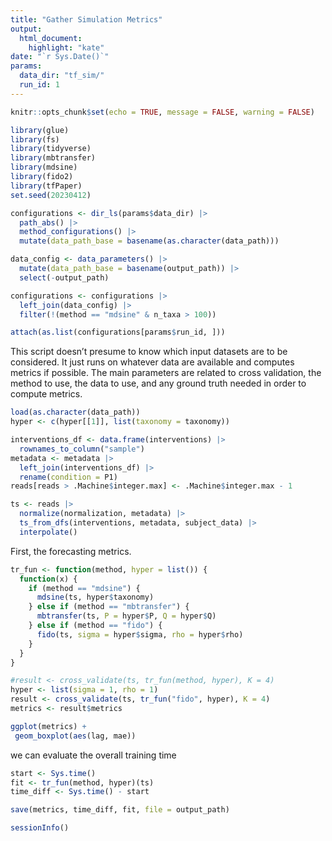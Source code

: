```yaml
---
title: "Gather Simulation Metrics"
output: 
  html_document:
    highlight: "kate"
date: "`r Sys.Date()`"
params:
  data_dir: "tf_sim/"
  run_id: 1
---
```


```r
knitr::opts_chunk$set(echo = TRUE, message = FALSE, warning = FALSE)
```

```r
library(glue)
library(fs)
library(tidyverse)
library(mbtransfer)
library(mdsine)
library(fido2)
library(tfPaper)
set.seed(20230412)
```

```r
configurations <- dir_ls(params$data_dir) |>
  path_abs() |>
  method_configurations() |>
  mutate(data_path_base = basename(as.character(data_path)))

data_config <- data_parameters() |>
  mutate(data_path_base = basename(output_path)) |>
  select(-output_path)

configurations <- configurations |>
  left_join(data_config) |>
  filter(!(method == "mdsine" & n_taxa > 100))

attach(as.list(configurations[params$run_id, ]))
```

This script doesn't presume to know which input datasets are to be considered.
It just runs on whatever data are available and computes metrics if possible.
The main parameters are related to cross validation, the method to use, the data
to use, and any ground truth needed in order to compute metrics.

```r
load(as.character(data_path))
hyper <- c(hyper[[1]], list(taxonomy = taxonomy))

interventions_df <- data.frame(interventions) |>
  rownames_to_column("sample")
metadata <- metadata |>
  left_join(interventions_df) |>
  rename(condition = P1)
reads[reads > .Machine$integer.max] <- .Machine$integer.max - 1

ts <- reads |>
  normalize(normalization, metadata) |>
  ts_from_dfs(interventions, metadata, subject_data) |>
  interpolate()
```

First, the forecasting metrics.

```r
tr_fun <- function(method, hyper = list()) {
  function(x) {
    if (method == "mdsine") {
      mdsine(ts, hyper$taxonomy)
    } else if (method == "mbtransfer") {
      mbtransfer(ts, P = hyper$P, Q = hyper$Q)
    } else if (method == "fido") {
      fido(ts, sigma = hyper$sigma, rho = hyper$rho)
    }
  }
}

#result <- cross_validate(ts, tr_fun(method, hyper), K = 4)
hyper <- list(sigma = 1, rho = 1)
result <- cross_validate(ts, tr_fun("fido", hyper), K = 4)
metrics <- result$metrics
```

```r
ggplot(metrics) +
 geom_boxplot(aes(lag, mae))
```

we can evaluate the overall training time

```r
start <- Sys.time()
fit <- tr_fun(method, hyper)(ts)
time_diff <- Sys.time() - start
```

```r
save(metrics, time_diff, fit, file = output_path)
```

```r
sessionInfo()
```
